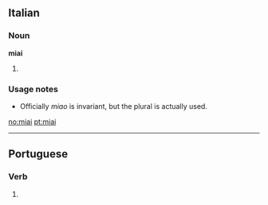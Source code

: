 ==Italian==

===Noun===
'''miai''' {{m}}

# {{plural of|[[miao]]|lang=Italian}}

===Usage notes===
*Officially ''miao'' is invariant, but the plural is actually used.

[[no:miai]]
[[pt:miai]]

----
==Portuguese==

===Verb===
{{pt-verb form}}

# {{pt-verb form of|[[miar]]|ar|imperative|affirmative|plural|second}}
{{rfc-auto}}